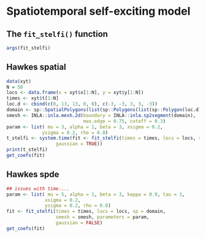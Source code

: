 # Spatiotemporal self-exciting model {#stelfi}

## The `fit_stelfi()` function

```r
args(fit_stelfi)
```

## Hawkes spatial

```r
data(xyt)
N = 50
locs <- data.frame(x = xyt$x[1:N], y = xyt$y[1:N])
times <- xyt$t[1:N]
loc.d <- cbind(c(0, 13, 13, 0, 0), c(-3, -3, 3, 3, -3))
domain <- sp::SpatialPolygons(list(sp::Polygons(list(sp::Polygon(loc.d)),'0')))
smesh <- INLA::inla.mesh.2d(boundary = INLA::inla.sp2segment(domain), 
                            max.edge = 0.75, cutoff = 0.3)
param <- list( mu = 3, alpha = 1, beta = 3, xsigma = 0.2,
             ysigma = 0.2, rho = 0.8)
t_stelfi <- system.time(fit <- fit_stelfi(times = times, locs = locs, sp = domain, smesh = smesh, parameters = param,
                  gaussian = TRUE))
print(t_stelfi)
get_coefs(fit)
```


## Hawkes spde

```r

## issues with time....
param <- list( mu = 5, alpha = 1, beta = 3, kappa = 0.9, tau = 1,
              xsigma = 0.2,
              ysigma = 0.2, rho = 0.8)
fit <- fit_stelfi(times = times, locs = locs, sp = domain,
                  smesh = smesh, parameters = param,
                  gaussian = FALSE)
get_coefs(fit)
```